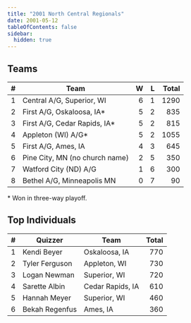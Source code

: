 ```yaml
---
title: "2001 North Central Regionals"
date: 2001-05-12
tableOfContents: false
sidebar:
  hidden: true
---
```


## Teams

|    # | Team                           |    W |    L | Total |
| ---: | ------------------------------ | ---: | ---: | ----: |
|    1 | Central A/G, Superior, WI      |    6 |    1 |  1290 |
|    2 | First A/G, Oskaloosa, IA*      |    5 |    2 |   835 |
|    3 | First A/G, Cedar Rapids, IA*   |    5 |    2 |   815 |
|    4 | Appleton (WI) A/G*             |    5 |    2 |  1055 |
|    5 | First A/G, Ames, IA            |    4 |    3 |   645 |
|    6 | Pine City, MN (no church name) |    2 |    5 |   350 |
|    7 | Watford City (ND) A/G          |    1 |    6 |   300 |
|    8 | Bethel A/G, Minneapolis MN     |    0 |    7 |    90 |

\* Won in three-way playoff.

## Top Individuals

|    # | Quizzer        | Team             | Total |
| ---: | -------------- | ---------------- | ----: |
|    1 | Kendi Beyer    | Oskaloosa, IA    |   770 |
|    2 | Tyler Ferguson | Appleton, WI     |   730 |
|    3 | Logan Newman   | Superior, WI     |   720 |
|    4 | Sarette Albin  | Cedar Rapids, IA |   610 |
|    5 | Hannah Meyer   | Superior, WI     |   460 |
|    6 | Bekah Regenfus | Ames, IA         |   360 |

